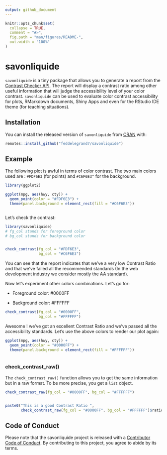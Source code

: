 ```yaml
---
output: github_document
---
```


<!-- README.md is generated from README.Rmd. Please edit that file -->

```r
knitr::opts_chunk$set(
  collapse = TRUE,
  comment = "#>",
  fig.path = "man/figures/README-",
  out.width = "100%"
)
```

# savonliquide

<!-- badges: start -->
<!-- badges: end -->


`savonliquide` is a tiny package that allows you to generate a report from the [Contrast Checker API](https://webaim.org/resources/contrastchecker/). The report will display a contrast ratio among other useful information that will judge the accessibility level of your color contrast. `savonliquide` can be used to evaluate color contrast accessibility for plots, RMarkdown documents, Shiny Apps and even for the RStudio IDE theme (for teaching situations).


## Installation

You can install the released version of `savonliquide` from [CRAN](https://CRAN.R-project.org) with:


```r

remotes::install_github("feddelegrand7/savonliquide")

```


## Example


The following plot is awful in terms of color contrast. The two main colors used are : `#FDF6E3` (for points) and `#C6F6E3"` for the background.

```r

library(ggplot2)

ggplot(mpg, aes(hwy, cty)) +
  geom_point(color = "#FDF6E3") +
  theme(panel.background = element_rect(fill = "#C6F6E3"))



```


Let's check the contrast: 


```r
library(savonliquide)
# fg_col stands for foreground color 
# bg_col stands for background color


check_contrast(fg_col = "#FDF6E3", 
               bg_col = "#C6F6E3")


```

You can see that the report indicates that we've a very low Contrast Ratio and that we've failed all the recommended standards (In the web development industry we consider mostly the AA standard). 


Now let's experiment other colors combinations. Let's go for: 

+ Foreground color: #0000FF

+ Background color: #FFFFFF


```r

check_contrast(fg_col = "#0000FF", 
               bg_col = "#FFFFFF")


```
Awesome ! we've got an excellent Contrast Ratio and we've passed all the accessibility standards. Let's use the above colors to render our plot again: 


```r

ggplot(mpg, aes(hwy, cty)) +
  geom_point(color = "#0000FF") +
  theme(panel.background = element_rect(fill = "#FFFFFF"))



```


### check_contrast_raw()

The `check_contrast_raw()` function allows you to get the same information but in a raw format. To be more precise, you get a `list` object. 


```r

check_contrast_raw(fg_col = "#0000FF", bg_col = "#FFFFFF")



```


```r

paste0("This is a good Contrast Ratio ", 
       check_contrast_raw(fg_col = "#0000FF", bg_col = "#FFFFFF")$ratio)


```




## Code of Conduct

Please note that the savonliquide project is released with a [Contributor Code of Conduct](https://contributor-covenant.org/version/2/0/CODE_OF_CONDUCT.html). By contributing to this project, you agree to abide by its terms.
